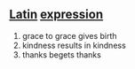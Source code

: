 == [[Latin]] [[expression]] ==
# grace to grace gives birth
# kindness results in kindness
# thanks begets thanks